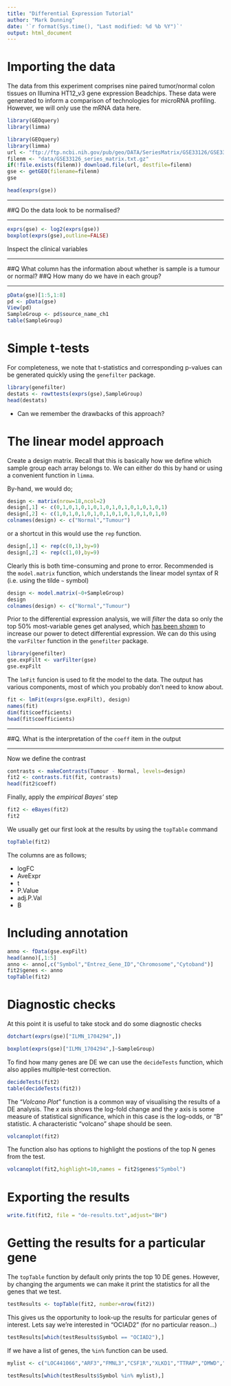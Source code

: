 ```yaml
---
title: "Differential Expression Tutorial"
author: "Mark Dunning"
date: '`r format(Sys.time(), "Last modified: %d %b %Y")`'
output: html_document
---
```


# Importing the data

The data from this experiment comprises nine paired tumor/normal colon tissues on Illumina HT12\_v3 gene expression Beadchips. These data were generated to inform a comparison of technologies for microRNA profiling. However, we will only use the mRNA data here. 


```r
library(GEOquery)
library(limma)
```


```r
library(GEOquery)
library(limma)
url <- "ftp://ftp.ncbi.nih.gov/pub/geo/DATA/SeriesMatrix/GSE33126/GSE33126_series_matrix.txt.gz"
filenm <- "data/GSE33126_series_matrix.txt.gz"
if(!file.exists(filenm)) download.file(url, destfile=filenm)
gse <- getGEO(filename=filenm)
gse
```

```r
head(exprs(gse))
```


******
##Q  Do the data look to be normalised?

******

```r
exprs(gse) <- log2(exprs(gse))
boxplot(exprs(gse),outline=FALSE)
```

Inspect the clinical variables

******
##Q What column has the information about whether is sample is a tumour or normal?
##Q How many do we have in each group?

******
```r
pData(gse)[1:5,1:8]
pd <- pData(gse)
View(pd)
SampleGroup <- pd$source_name_ch1
table(SampleGroup)
```

# Simple t-tests

For completeness, we note that t-statistics and corresponding p-values can be generated quickly using the `genefilter` package. 

```r
library(genefilter)
destats <- rowttests(exprs(gse),SampleGroup)
head(destats)
```

- Can we remember the drawbacks of this approach?


# The linear model approach

Create a design matrix. Recall that this is basically how we define which sample group each array belongs to. We can either do this by hand or using a convenient function in `limma`. 

By-hand, we would do;

```r
design <- matrix(nrow=18,ncol=2)
design[,1] <- c(0,1,0,1,0,1,0,1,0,1,0,1,0,1,0,1,0,1)
design[,2] <- c(1,0,1,0,1,0,1,0,1,0,1,0,1,0,1,0,1,0)
colnames(design) <- c("Normal","Tumour")
```

or a shortcut in this would use the `rep` function.

```r
design[,1] <- rep(c(0,1),by=9)
design[,2] <- rep(c(1,0),by=9)
```

Clearly this is both time-consuming and prone to error. Recommended is the `model.matrix` function, which understands the linear model syntax of R (i.e. using the tilde `~` symbol)

```r
design <- model.matrix(~0+SampleGroup)
design
colnames(design) <- c("Normal","Tumour")
```

Prior to the differential expression analysis, we will *filter* the data so only the top 50% most-variable genes get analysed, which [has been shown](http://www.ncbi.nlm.nih.gov/pmc/articles/PMC2906865/) to increase our power to detect differential expression. We can do this using the `varFilter` function in the `genefilter` package.

```r
library(genefilter)
gse.expFilt <- varFilter(gse)
gse.expFilt
```



The `lmFit` funcion is used to fit the model to the data. The output has various components, most of which you probably don't need to know about.

```r
fit <- lmFit(exprs(gse.expFilt), design)
names(fit)
dim(fit$coefficients)
head(fit$coefficients)
```


******

##Q. What is the interpretation of the `coeff` item in the output

******


Now we define the contrast

```r
contrasts <- makeContrasts(Tumour - Normal, levels=design)
fit2 <- contrasts.fit(fit, contrasts)
head(fit2$coeff)
```

Finally, apply the *empirical Bayes'* step

```r
fit2 <- eBayes(fit2)
fit2
```

We usually get our first look at the results by using the `topTable` command

```r
topTable(fit2)
```

The columns are as follows;

- logFC
- AveExpr
- t
- P.Value
- adj.P.Val
- B

# Including annotation

```r
anno <- fData(gse.expFilt)
head(anno)[,1:5]
anno <- anno[,c("Symbol","Entrez_Gene_ID","Chromosome","Cytoband")]
fit2$genes <- anno
topTable(fit2)
```

# Diagnostic checks

At this point it is useful to take stock and do some diagnostic checks

```r
dotchart(exprs(gse)["ILMN_1704294",])
```

```r
boxplot(exprs(gse)["ILMN_1704294",]~SampleGroup)
```

To find how many genes are DE we can use the `decideTests` function, which also applies multiple-test correction.

```r
decideTests(fit2)
table(decideTests(fit2))
```

The "*Volcano Plot*" function is a common way of visualising the results of a DE analysis. The $x$ axis shows the log-fold change and the $y$ axis is some measure of statistical significance, which in this case is the log-odds, or "B" statistic. A characteristic "volcano" shape should be seen.

```r
volcanoplot(fit2)
```

The function also has options to highlight the postions of the top N genes from the test. 

```r
volcanoplot(fit2,highlight=10,names = fit2$genes$"Symbol")
```


# Exporting the results

```r
write.fit(fit2, file = "de-results.txt",adjust="BH")
```

# Getting the results for a particular gene

The `topTable` function by default only prints the top 10 DE genes. However, by changing the arguments we can make it print the statistics for all the genes that we test. 

```r
testResults <- topTable(fit2, number=nrow(fit2))
```

This gives us the opportunity to look-up the results for particular genes of interest. Lets say we're interested in "OCIAD2" (for no particular reason...)

```r
testResults[which(testResults$Symbol == "OCIAD2"),]
```


If we have a list of genes, the `%in%` function can be used.

```r
mylist <- c("LOC441066","ARF3","FMNL3","CSF1R","XLKD1","TTRAP","DMWD","SYNPO2L","PILRB","LAMP3")

testResults[which(testResults$Symbol %in% mylist),]

```

